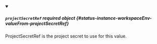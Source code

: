 


<details className="config-field" data-expandable="true" open>
<summary>

##### `projectSecretRef` <span className="config-field-required" data-required="false">required</span> <span className="config-field-type">object</span> <span className="config-field-default"></span> <span className="config-field-enum"></span> {#status-instance-workspaceEnv-valueFrom-projectSecretRef}

ProjectSecretRef is the project secret to use for this value.

</summary>

<PartialProjectSecretRefreference />


</details>
